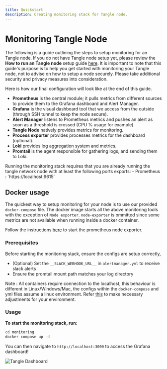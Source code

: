 ```yaml
---
title: Quickstart
description: Creating monitoring stack for Tangle node.
---
```



# Monitoring Tangle Node

The following is a guide outlining the steps to setup monitoring for an Tangle node. If you do not have Tangle node setup yet, please
review the **How to run an Tangle node** setup guide [here](https://docs.webb.tools/v1/node-operators/run-tangle-node). It is important to note that
this guide's purpose is to help you get started with monitoring your Tangle node, not to advise on how to setup a node securely. Please
take additional security and privacy measures into consideration.

Here is how our final configuration will look like at the end of this guide.

- **Prometheus** is the central module; it pulls metrics from different sources to provide them to the Grafana dashboard and Alert Manager.
- **Grafana** is the visual dashboard tool that we access from the outside (through SSH tunnel to keep the node secure).
- **Alert Manager** listens to Prometheus metrics and pushes an alert as soon as a threshold is crossed (CPU % usage for example).
- **Tangle Node** natively provides metrics for monitoring.
- **Process exporter** provides processes metrics for the dashboard (optional).
- **Loki** provides log aggregation system and metrics.
- **Promtail** is the agent responsible for gathering logs, and sending them to Loki.

<Callout type="info">
  Running the monitoring stack requires that you are already running the tangle network node with at least the following ports exports:
  - Prometheus : `https://localhost:9615`
</Callout>

## Docker usage

The quickest way to setup monitoring for your node is to use our provided `docker-compose` file. The docker image starts all the above monitoring
tools with the exception of `Node exporter`. `node-exporter` is ommitted since some metrics are not available when running inside a docker container.

Follow the instructions [here](/prometheus) to start the prometheus node exporter.

### Prerequisites

Before starting the monitoring stack, ensure the configs are setup correctly,

- (Optional) Set the `__SLACK_WEBHOOK_URL__` in `alertmanager.yml` to receive slack alerts
- Ensure the promtail mount path matches your log directory

Note : All containers require connection to the localhost, this behaviour is different in Linux/Windows/Mac, the configs within the `docker-compose` and yml
files assume a linux environment. Refer [this](https://stackoverflow.com/questions/24319662/from-inside-of-a-docker-container-how-do-i-connect-to-the-localhost-of-the-mach) to make necessary adjustments for your environment.

### Usage

**To start the monitoring stack, run:**

```sh filename="compose up" copy
cd monitoring
docker compose up -d
```

You can then navigate to `http://localhost:3000` to access the Grafana dashboard!

![Tangle Dashboard](../../../../../components/images/tangle-metrics.png)
